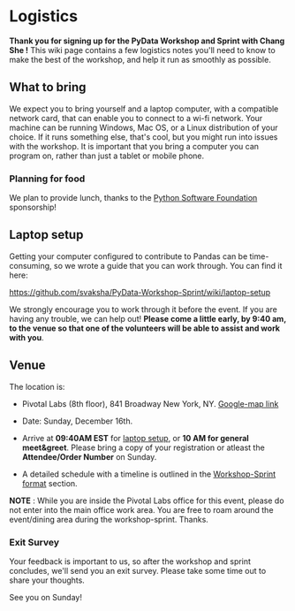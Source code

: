 = Logistics = 
'''Thank you for signing up for the PyData Workshop and Sprint with Chang She !'''
This wiki page contains a few logistics notes you'll need to know to make the best of the workshop, and help it run as smoothly as possible.

== What to bring ==

We expect you to bring yourself and a laptop computer, with a compatible network card, that can enable you to connect to a wi-fi network. Your machine can be running Windows, Mac OS, or a Linux distribution of your choice. If it runs something else, that's cool, but you might run into issues with the workshop.
It is important that you bring a computer you can program on, rather than just a tablet or mobile phone.

=== Planning for food === 

We plan to provide lunch, thanks to the [http://pythonsprints.com/ Python Software Foundation] sponsorship! 

== Laptop setup ==

Getting your computer configured to contribute to Pandas can be time-consuming, so we wrote a guide that you can work through. 
You can find it here:

[https://github.com/svaksha/PyData-Workshop-Sprint/wiki/laptop-setup https://github.com/svaksha/PyData-Workshop-Sprint/wiki/laptop-setup]

We strongly encourage you to work through it before the event. If you are having any trouble, we can help out! '''Please come a little early, by 9:40 am, to the venue so that one of the volunteers will be able to assist and work with you'''.

== Venue ==

The location is:
* Pivotal Labs (8th floor), 841 Broadway New York, NY. [https://maps.google.com/maps?q=841+Broadway+New+York,+NY,+New+York,+NY  Google-map link]

* Date: Sunday, December 16th.

* Arrive at '''09:40AM EST''' for [https://github.com/svaksha/PyData-Workshop-Sprint/wiki/laptop%20setup laptop setup], or '''10 AM for general meet&greet'''. Please bring a copy of your registration or atleast the '''Attendee/Order Number''' on Sunday.

* A detailed schedule with a timeline is outlined in the [https://github.com/svaksha/PyData-Workshop-Sprint/wiki/2012-NYC#wiki-WorkshopSprint_format_and_Timeline Workshop-Sprint format] section.

'''NOTE''' : While you are inside the Pivotal Labs office for this event, please do not enter into the main office work area. You are free to roam around the event/dining area during the workshop-sprint. Thanks.

=== Exit Survey === 
Your feedback is important to us, so after the workshop and sprint concludes, we'll send you an exit survey. Please take some time out to share your thoughts.

See you on Sunday!